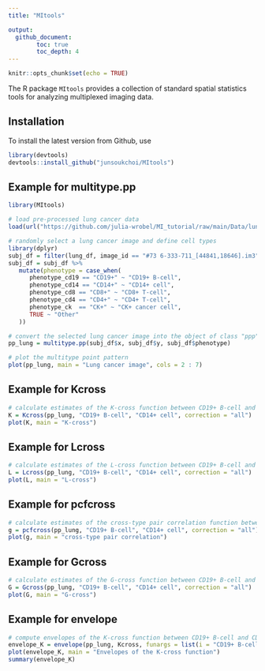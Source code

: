 ```yaml
---
title: "MItools"

output: 
  github_document:
        toc: true
        toc_depth: 4
---
```


```r
knitr::opts_chunk$set(echo = TRUE)
```

The R package `MItools` provides a collection of standard spatial statistics tools for analyzing multiplexed imaging data.

## Installation

To install the latest version from Github, use

```r
library(devtools)
devtools::install_github("junsoukchoi/MItools")
```

## Example for multitype.pp

```r
library(MItools)

# load pre-processed lung cancer data
load(url("https://github.com/julia-wrobel/MI_tutorial/raw/main/Data/lung.RDA"))

# randomly select a lung cancer image and define cell types
library(dplyr)
subj_df = filter(lung_df, image_id == "#73 6-333-711_[44841,18646].im3")
subj_df = subj_df %>%
   mutate(phenotype = case_when(
      phenotype_cd19 == "CD19+" ~ "CD19+ B-cell",
      phenotype_cd14 == "CD14+" ~ "CD14+ cell",
      phenotype_cd8 == "CD8+" ~ "CD8+ T-cell",
      phenotype_cd4 == "CD4+" ~ "CD4+ T-cell",
      phenotype_ck  == "CK+" ~ "CK+ cancer cell",
      TRUE ~ "Other"
   ))

# convert the selected lung cancer image into the object of class "ppp" representing a multitype point pattern
pp_lung = multitype.pp(subj_df$x, subj_df$y, subj_df$phenotype)

# plot the multitype point pattern
plot(pp_lung, main = "Lung cancer image", cols = 2 : 7)
```

## Example for Kcross

```r
# calculate estimates of the K-cross function between CD19+ B-cell and CD14+ cell
K = Kcross(pp_lung, "CD19+ B-cell", "CD14+ cell", correction = "all")
plot(K, main = "K-cross")
```

## Example for Lcross

```r
# calculate estimates of the L-cross function between CD19+ B-cell and CD14+ cell
L = Lcross(pp_lung, "CD19+ B-cell", "CD14+ cell", correction = "all")
plot(L, main = "L-cross")
```

## Example for pcfcross

```r
# calculate estimates of the cross-type pair correlation function between CD19+ B-cell and CD14+ cell
g = pcfcross(pp_lung, "CD19+ B-cell", "CD14+ cell", correction = "all")
plot(g, main = "cross-type pair correlation")
```

## Example for Gcross

```r
# calculate estimates of the G-cross function between CD19+ B-cell and CD14+ cell
G = Gcross(pp_lung, "CD19+ B-cell", "CD14+ cell", correction = "all")
plot(G, main = "G-cross")
```

## Example for envelope

```r
# compute envelopes of the K-cross function between CD19+ B-cell and CD14+ cell under CSR
envelope_K = envelope(pp_lung, Kcross, funargs = list(i = "CD19+ B-cell", j = "CD14+ cell", correction = "none"))
plot(envelope_K, main = "Envelopes of the K-cross function")
summary(envelope_K)
```
